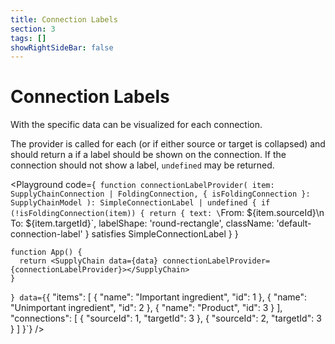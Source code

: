 ```yaml
---
title: Connection Labels
section: 3
tags: []
showRightSideBar: false
---
```


# Connection Labels
With the <TypeLink type="SupplyChain" member="connectionLabelProvider"/> specific data can be visualized for each
connection.

The provider is called for each <TypeLink type="SupplyChainConnection"/> (or <TypeLink type="FoldingConnection" /> if
either source or target is collapsed) and should return a <TypeLink type="SimpleConnectionLabel" /> if a label should
be shown on the connection. If the connection should not show a label, `undefined` may be returned.

<Playground
  code={`
    function connectionLabelProvider(
      item: SupplyChainConnection | FoldingConnection,
      { isFoldingConnection }: SupplyChainModel
    ): SimpleConnectionLabel | undefined {
      if (!isFoldingConnection(item)) {
        return {
          text: \`From: \${item.sourceId}\\n To: \${item.targetId}\`,
          labelShape: 'round-rectangle',
          className: 'default-connection-label'
        } satisfies SimpleConnectionLabel
      }
    }

    function App() {
      return <SupplyChain data={data} connectionLabelProvider={connectionLabelProvider}></SupplyChain>
    }
`}
  data={`{
    "items": [
      { "name": "Important ingredient", "id": 1 },
      { "name": "Unimportant ingredient", "id": 2 },
      { "name": "Product", "id": 3 }
    ],
    "connections": [
      { "sourceId": 1, "targetId": 3 },
      { "sourceId": 2, "targetId": 3 }
    ]
}`}
/>
